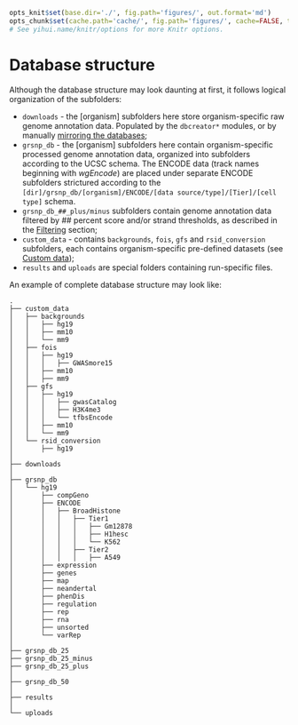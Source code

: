 ```r

opts_knit$set(base.dir='./', fig.path='figures/', out.format='md')
opts_chunk$set(cache.path='cache/', fig.path='figures/', cache=FALSE, tidy=TRUE, fig.keep='high', echo=TRUE, dpi=300, out.width=700, prompt=FALSE, comment='##', results='markup', eval=FALSE)
# See yihui.name/knitr/options for more Knitr options.
```

Database structure
========================================================

Although the database structure may look daunting at first, it follows logical organization of the subfolders:

- `downloads` - the [organism] subfolders here store organism-specific raw genome annotation data. Populated by the `dbcreator*` modules, or by manually [mirroring the databases](dbcreatorFAQ.md);
- `grsnp_db` - the [organism] subfolders here contain organism-specific processed genome annotation data, organized into subfolders according to the UCSC schema. The ENCODE data (track names beginning with *wgEncode*) are placed under separate ENCODE subfolders strictured according to the `[dir]/grsnp_db/[organism]/ENCODE/[data source/type]/[Tier]/[cell type]` schema.
- `grsnp_db_##_plus/minus` subfolders contain genome annotation data filtered by ## percent score and/or strand thresholds, as described in the [Filtering](dbcreatorFiltering.md) section;
- `custom_data` - contains `backgrounds`, `fois`, `gfs` and `rsid_conversion` subfolders, each contains organism-specific pre-defined datasets (see [Custom data](dbcreatorCustom.md));
- `results` and `uploads` are special folders containing run-specific files.

An example of complete database structure may look like:

```
.
├── custom_data
│   ├── backgrounds
│   │   ├── hg19
│   │   ├── mm10
│   │   └── mm9
│   ├── fois
│   │   ├── hg19
│   │   │   ├── GWASmore15
│   │   ├── mm10
│   │   ├── mm9
│   ├── gfs
│   │   ├── hg19
│   │   │   ├── gwasCatalog
│   │   │   ├── H3K4me3
│   │   │   └── tfbsEncode
│   │   ├── mm10
│   │   └── mm9
│   └── rsid_conversion
│       ├── hg19
│   
├── downloads
│   
├── grsnp_db
│   └── hg19
│       ├── compGeno
│       ├── ENCODE
│       │   ├── BroadHistone
│       │   │   ├── Tier1
│       │   │   │   ├── Gm12878
│       │   │   │   ├── H1hesc
│       │   │   │   └── K562
│       │   │   ├── Tier2
│       │   │   │   ├── A549
│       ├── expression
│       ├── genes
│       ├── map
│       ├── neandertal
│       ├── phenDis
│       ├── regulation
│       ├── rep
│       ├── rna
│       ├── unsorted
│       └── varRep
│   
├── grsnp_db_25
├── grsnp_db_25_minus
├── grsnp_db_25_plus
│   
├── grsnp_db_50
│   
├── results
│   
└── uploads
```
